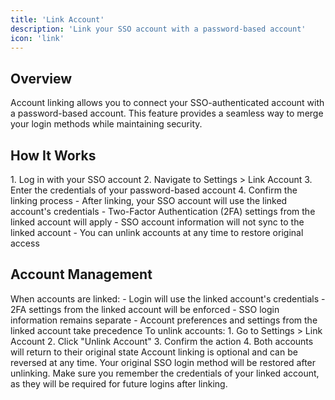 ```yaml
---
title: 'Link Account'
description: 'Link your SSO account with a password-based account'
icon: 'link'
---
```


## Overview

Account linking allows you to connect your SSO-authenticated account with a password-based account. This feature provides a seamless way to merge your login methods while maintaining security.

## How It Works

<AccordionGroup>
  <Accordion icon="link" title="Linking Process" defaultOpen>
    1. Log in with your SSO account
    2. Navigate to Settings > Link Account
    3. Enter the credentials of your password-based account
    4. Confirm the linking process
  </Accordion>

  <Accordion icon="info" title="Important Notes">
    - After linking, your SSO account will use the linked account's credentials
    - Two-Factor Authentication (2FA) settings from the linked account will apply
    - SSO account information will not sync to the linked account
    - You can unlink accounts at any time to restore original access
  </Accordion>
</AccordionGroup>

## Account Management

<AccordionGroup>
  <Accordion icon="gear" title="After Linking">
    When accounts are linked:
    - Login will use the linked account's credentials
    - 2FA settings from the linked account will be enforced
    - SSO login information remains separate
    - Account preferences and settings from the linked account take precedence
  </Accordion>

  <Accordion icon="unlock" title="Unlinking Accounts">
    To unlink accounts:
    1. Go to Settings > Link Account
    2. Click "Unlink Account"
    3. Confirm the action
    4. Both accounts will return to their original state
  </Accordion>
</AccordionGroup>

<Note>
Account linking is optional and can be reversed at any time. Your original SSO login method will be restored after unlinking.
</Note>

<Warning>
Make sure you remember the credentials of your linked account, as they will be required for future logins after linking.
</Warning>
